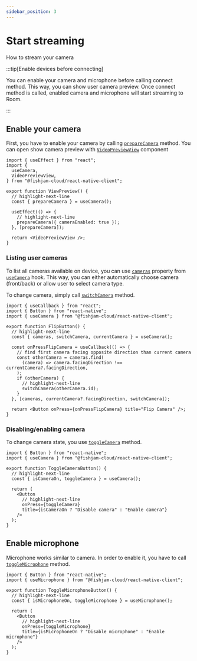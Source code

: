 ```yaml
---
sidebar_position: 3
---
```


# Start streaming

How to stream your camera

:::tip[Enable devices before connecting]

You can enable your camera and microphone before calling connect method.
This way, you can show user camera preview. Once connect method is called,
enabled camera and microphone will start streaming to Room.

:::

## Enable your camera

First, you have to enable your camera by calling [`prepareCamera`](/api/mobile/functions/useCamera#preparecamera) method.
You can open show camera preview with [`VideoPreviewView`](/api/mobile/functions/VideoPreviewView) component

```tsx
import { useEffect } from "react";
import {
  useCamera,
  VideoPreviewView,
} from "@fishjam-cloud/react-native-client";

export function ViewPreview() {
  // highlight-next-line
  const { prepareCamera } = useCamera();

  useEffect(() => {
    // highlight-next-line
    prepareCamera({ cameraEnabled: true });
  }, [prepareCamera]);

  return <VideoPreviewView />;
}
```

### Listing user cameras

To list all cameras available on device, you can use [`cameras`](/api/mobile/functions/useCamera#cameras) property from [`useCamera`](/api/mobile/functions/useCamera) hook.
This way, you can either automatically choose camera (front/back) or allow user to select camera type.

To change camera, simply call [`switchCamera`](/api/mobile/functions/useCamera#switchcamera) method.

```tsx
import { useCallback } from "react";
import { Button } from "react-native";
import { useCamera } from "@fishjam-cloud/react-native-client";

export function FlipButton() {
  // highlight-next-line
  const { cameras, switchCamera, currentCamera } = useCamera();

  const onPressFlipCamera = useCallback(() => {
    // find first camera facing opposite direction than current camera
    const otherCamera = cameras.find(
      (camera) => camera.facingDirection !== currentCamera?.facingDirection,
    );
    if (otherCamera) {
      // highlight-next-line
      switchCamera(otherCamera.id);
    }
  }, [cameras, currentCamera?.facingDirection, switchCamera]);

  return <Button onPress={onPressFlipCamera} title="Flip Camera" />;
}
```

### Disabling/enabling camera

To change camera state, you use [`toggleCamera`](/api/mobile/functions/useCamera#togglecamera) method.

```tsx
import { Button } from "react-native";
import { useCamera } from "@fishjam-cloud/react-native-client";

export function ToggleCameraButton() {
  // highlight-next-line
  const { isCameraOn, toggleCamera } = useCamera();

  return (
    <Button
      // highlight-next-line
      onPress={toggleCamera}
      title={isCameraOn ? "Disable camera" : "Enable camera"}
    />
  );
}
```

## Enable microphone

Microphone works similar to camera. In order to enable it, you have to call [`toggleMicrophone`](/api/mobile/functions/useMicrophone#togglemicrophone) method.

```tsx
import { Button } from "react-native";
import { useMicrophone } from "@fishjam-cloud/react-native-client";

export function ToggleMicrophoneButton() {
  // highlight-next-line
  const { isMicrophoneOn, toggleMicrophone } = useMicrophone();

  return (
    <Button
      // highlight-next-line
      onPress={toggleMicrophone}
      title={isMicrophoneOn ? "Disable microphone" : "Enable microphone"}
    />
  );
}
```
